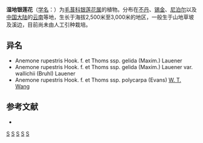 {{Speciesbox 
| taxon = Anemone rupestris
| authority = Hook. f. et Thoms
}}
'''湿地银莲花'''（[[学名|学名]]：{{lang|la|''Anemone rupestris''}}）为[[毛茛科|毛茛科]][[银莲花属|银莲花属]]的植物。分布在[[不丹|不丹]]、[[锡金|锡金]]、[[尼泊尔|尼泊尔]]以及[[中国大陆|中国大陆]]的[[云南|云南]]等地，生长于海拔2,500米至3,000米的地区，一般生于山地草坡及溪边，目前尚未由人工引种栽培。

== 异名 ==
* Anemone rupestris Hook. f. et Thoms ssp. gelida (Maxim.) Lauener
* Anemone rupestris Hook. f. et Thoms ssp. gelida (Maxim.) Lauener var. wallichii (Bruhl) Lauener
* Anemone rupestris Hook. f. et Thoms ssp. polycarpa (Evans) [[王文采|W. T. Wang]]

== 参考文献 ==
<div class="references-small">
* {{cite web| url =http://www.bioinfo.cn/db05/KmzwSpecies.php?action=view&id=18254| title =湿地银莲花| work =《中国高等植物数据库全库》| publisher =中国科学院微生物研究所| author =昆明植物研究所| accessdate =2009-02-25| deadurl =yes| archiveurl =https://web.archive.org/web/20160305031012/http://www.bioinfo.cn/db05/KmzwSpecies.php?action=view&id=18254| archivedate =2016-03-05}}
</div>
{{Taxonbar|from=Q15228366}}

[[Category:银莲花属|S]]
[[Category:不丹植物|S]]
[[Category:锡金植物|S]]
[[Category:尼泊尔植物|S]]
[[Category:云南植物|S]]
